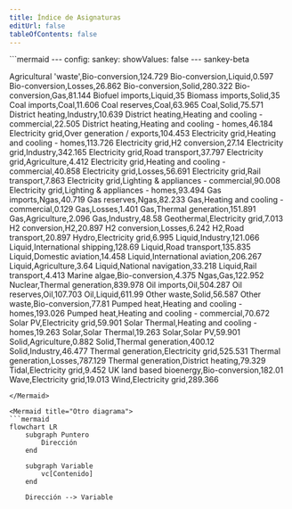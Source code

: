 ```yaml
---
title: Índice de Asignaturas
editUrl: false
tableOfContents: false
---
```




<Mermaid>
```mermaid
---
config:
  sankey:
    showValues: false
---
sankey-beta

Agricultural 'waste',Bio-conversion,124.729
Bio-conversion,Liquid,0.597
Bio-conversion,Losses,26.862
Bio-conversion,Solid,280.322
Bio-conversion,Gas,81.144
Biofuel imports,Liquid,35
Biomass imports,Solid,35
Coal imports,Coal,11.606
Coal reserves,Coal,63.965
Coal,Solid,75.571
District heating,Industry,10.639
District heating,Heating and cooling - commercial,22.505
District heating,Heating and cooling - homes,46.184
Electricity grid,Over generation / exports,104.453
Electricity grid,Heating and cooling - homes,113.726
Electricity grid,H2 conversion,27.14
Electricity grid,Industry,342.165
Electricity grid,Road transport,37.797
Electricity grid,Agriculture,4.412
Electricity grid,Heating and cooling - commercial,40.858
Electricity grid,Losses,56.691
Electricity grid,Rail transport,7.863
Electricity grid,Lighting & appliances - commercial,90.008
Electricity grid,Lighting & appliances - homes,93.494
Gas imports,Ngas,40.719
Gas reserves,Ngas,82.233
Gas,Heating and cooling - commercial,0.129
Gas,Losses,1.401
Gas,Thermal generation,151.891
Gas,Agriculture,2.096
Gas,Industry,48.58
Geothermal,Electricity grid,7.013
H2 conversion,H2,20.897
H2 conversion,Losses,6.242
H2,Road transport,20.897
Hydro,Electricity grid,6.995
Liquid,Industry,121.066
Liquid,International shipping,128.69
Liquid,Road transport,135.835
Liquid,Domestic aviation,14.458
Liquid,International aviation,206.267
Liquid,Agriculture,3.64
Liquid,National navigation,33.218
Liquid,Rail transport,4.413
Marine algae,Bio-conversion,4.375
Ngas,Gas,122.952
Nuclear,Thermal generation,839.978
Oil imports,Oil,504.287
Oil reserves,Oil,107.703
Oil,Liquid,611.99
Other waste,Solid,56.587
Other waste,Bio-conversion,77.81
Pumped heat,Heating and cooling - homes,193.026
Pumped heat,Heating and cooling - commercial,70.672
Solar PV,Electricity grid,59.901
Solar Thermal,Heating and cooling - homes,19.263
Solar,Solar Thermal,19.263
Solar,Solar PV,59.901
Solid,Agriculture,0.882
Solid,Thermal generation,400.12
Solid,Industry,46.477
Thermal generation,Electricity grid,525.531
Thermal generation,Losses,787.129
Thermal generation,District heating,79.329
Tidal,Electricity grid,9.452
UK land based bioenergy,Bio-conversion,182.01
Wave,Electricity grid,19.013
Wind,Electricity grid,289.366
```
</Mermaid>

<Mermaid title="Otro diagrama">
```mermaid
flowchart LR
    subgraph Puntero
        Dirección
    end

    subgraph Variable
        vc[Contenido]
    end

    Dirección --> Variable
```
</Mermaid>


<LinkCard
  title="Programación I"
  href="/prouno/indice"
  description="Todos los conceptos fundamentales explicados (y punteros también). Dividido en cuatro bloques: Conceptos básicos, control de flujo, subprogramas y estructuras de datos"
/>
<LinkCard
  title="Programación II"
  href="/prodos/indice"
  description="Tipos abstractos de datos y gestión de la memoria. Todas las implementaciones explicadas, con ejemplos y código. Listas, colas, pilas y árboles."
/>
<LinkCard
  title="Diseño de Software"
  href="/deese/indice"
  description="Domina Java por fin. Explicado con ejemplos y código para usar."
/>
<LinkCard
  title="Paradigmas de la Programación"
  href="/pepe/indice"
  description='"OCaml explicado para tontos" Un lenguaje fuertemente tipado no tiene porque ser complicado.'
/>
